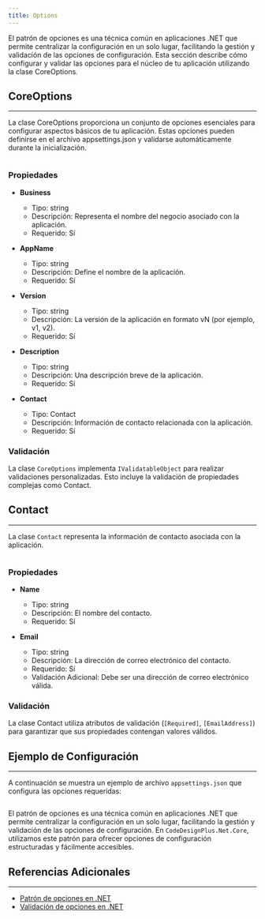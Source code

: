 ```yaml
---
title: Options
---
```



El patrón de opciones es una técnica común en aplicaciones .NET que permite centralizar la configuración en un solo lugar, facilitando la gestión y validación de las opciones de configuración. Esta sección describe cómo configurar y validar las opciones para el núcleo de tu aplicación utilizando la clase CoreOptions.

## CoreOptions
---

La clase CoreOptions proporciona un conjunto de opciones esenciales para configurar aspectos básicos de tu aplicación. Estas opciones pueden definirse en el archivo appsettings.json y validarse automáticamente durante la inicialización.

```csharp url="packages/CodeDesignPlus.Net.Core/src/CodeDesignPlus.Net.Core.Abstractions/Options/CoreOptions.cs"
```

### Propiedades

- **Business**
  - Tipo: string
  - Descripción: Representa el nombre del negocio asociado con la aplicación.
  - Requerido: Sí

- **AppName**
  - Tipo: string
  - Descripción: Define el nombre de la aplicación.
  - Requerido: Sí

- **Version**
  - Tipo: string
  - Descripción: La versión de la aplicación en formato vN (por ejemplo, v1, v2).
  - Requerido: Sí

- **Description**
  - Tipo: string
  - Descripción: Una descripción breve de la aplicación.
  - Requerido: Sí

- **Contact**
  - Tipo: Contact
  - Descripción: Información de contacto relacionada con la aplicación.
  - Requerido: Sí

### Validación

La clase `CoreOptions` implementa `IValidatableObject` para realizar validaciones personalizadas. Esto incluye la validación de propiedades complejas como Contact.

## Contact
---

La clase `Contact` representa la información de contacto asociada con la aplicación.

```csharp url="packages/CodeDesignPlus.Net.Core/src/CodeDesignPlus.Net.Core.Abstractions/Options/ContactOptions.cs"
```
### Propiedades

- **Name**
  - Tipo: string
  - Descripción: El nombre del contacto.
  - Requerido: Sí

- **Email**
  - Tipo: string
  - Descripción: La dirección de correo electrónico del contacto.
  - Requerido: Sí
  - Validación Adicional: Debe ser una dirección de correo electrónico válida.

### Validación

La clase Contact utiliza atributos de validación (`[Required]`, `[EmailAddress]`) para garantizar que sus propiedades contengan valores válidos.


## Ejemplo de Configuración
---

A continuación se muestra un ejemplo de archivo `appsettings.json` que configura las opciones requeridas:

```json url="examples/CodeDesignPlus.Net.Core.Sample/appsettings.json"
``` 

El patrón de opciones es una técnica común en aplicaciones .NET que permite centralizar la configuración en un solo lugar, facilitando la gestión y validación de las opciones de configuración. En `CodeDesignPlus.Net.Core`, utilizamos este patrón para ofrecer opciones de configuración estructuradas y fácilmente accesibles.

## Referencias Adicionales
---

- [Patrón de opciones en .NET](https://learn.microsoft.com/en-us/dotnet/core/extensions/options)
- [Validación de opciones en .NET](https://learn.microsoft.com/en-us/dotnet/core/extensions/options#options-validation)
